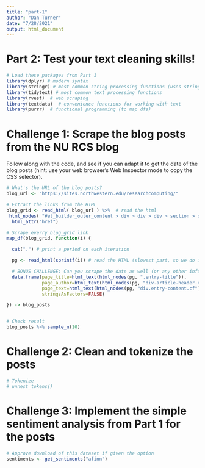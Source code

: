 ```yaml
---
title: "part-1"
author: "Dan Turner"
date: "7/28/2021"
output: html_document
---
```


# Part 2: Test your text cleaning skills!

```r
# Load these packages from Part 1
library(dplyr) # modern syntax
library(stringr) # most common string processing functions (uses stringi)
library(tidytext) # most common text processing functions
library(rvest)  # web scraping
library(textdata)  # convenience functions for working with text
library(purrr)  # functional programming (to map dfs)
```

# Challenge 1: Scrape the blog posts from the NU RCS blog

Follow along with the code, and see if you can adapt it to get the date of the blog posts (hint: use your web browser's Web Inspector mode to copy the CSS selector).

```r

# What's the URL of the blog posts?
blog_url <- "https://sites.northwestern.edu/researchcomputing/"

# Extract the links from the HTML
blog_grid <- read_html( blog_url ) %>%  # read the html
 html_nodes( "#et_builder_outer_content > div > div > div > section > div.feature-three-col > article > a" ) %>% # example CSS selector rule from web inspector
  html_attr("href")

# Scrape everry blog_grid link
map_df(blog_grid, function(i) {

  cat(".") # print a period on each iteration 

  pg <- read_html(sprintf(i)) # read the HTML (slowest part, so we do it once)

  # BONUS CHALLENGE: Can you scrape the date as well (or any other info!)
  data.frame(page_title=html_text(html_nodes(pg, ".entry-title")),
             page_author=html_text(html_nodes(pg, "div.article-header.entry-header > p > span.entry-author.author > a")),
             page_text=html_text(html_nodes(pg, "div.entry-content.cf")),
             stringsAsFactors=FALSE)

}) -> blog_posts


# Check result
blog_posts %>% sample_n(10)
```

# Challenge 2: Clean and tokenize the posts

```r

# Tokenize
# unnest_tokens()

```

# Challenge 3: Implement the simple sentiment analysis from Part 1 for the posts

```r

# Approve download of this dataset if given the option
sentiments <- get_sentiments("afinn")

```
